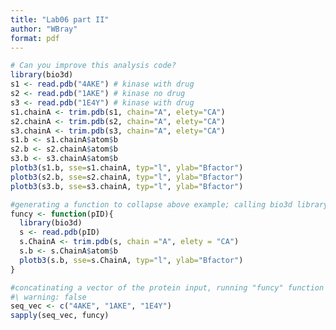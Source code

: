 ```yaml
---
title: "Lab06 part II"
author: "WBray"
format: pdf
---
```


```r
# Can you improve this analysis code?
library(bio3d)
s1 <- read.pdb("4AKE") # kinase with drug
s2 <- read.pdb("1AKE") # kinase no drug
s3 <- read.pdb("1E4Y") # kinase with drug
s1.chainA <- trim.pdb(s1, chain="A", elety="CA")
s2.chainA <- trim.pdb(s2, chain="A", elety="CA")
s3.chainA <- trim.pdb(s3, chain="A", elety="CA")
s1.b <- s1.chainA$atom$b
s2.b <- s2.chainA$atom$b
s3.b <- s3.chainA$atom$b
plotb3(s1.b, sse=s1.chainA, typ="l", ylab="Bfactor")
plotb3(s2.b, sse=s2.chainA, typ="l", ylab="Bfactor")
plotb3(s3.b, sse=s3.chainA, typ="l", ylab="Bfactor")
```


```r
#generating a function to collapse above example; calling bio3d library, using the .pdb read function therein per above, trimming the sequence ID per example and generating a genericized read, Chain, s.b, and plotting sequence. 
funcy <- function(pID){
  library(bio3d)
  s <- read.pdb(pID)
  s.ChainA <- trim.pdb(s, chain ="A", elety = "CA")
  s.b <- s.ChainA$atom$b
  plotb3(s.b, sse=s.ChainA, typ="l", ylab="Bfactor")
}
```


```r
#concatinating a vector of the protein input, running "funcy" function above on input sequences
#\ warning: false
seq_vec <- c("4AKE", "1AKE", "1E4Y")
sapply(seq_vec, funcy)
```
